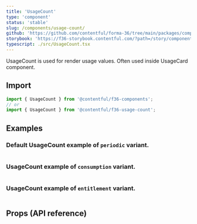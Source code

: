 ```yaml
---
title: 'UsageCount'
type: 'component'
status: 'stable'
slug: /components/usage-count/
github: 'https://github.com/contentful/forma-36/tree/main/packages/components/usage-count'
storybook: 'https://f36-storybook.contentful.com/?path=/story/components-usage-count--default'
typescript: ./src/UsageCount.tsx
---
```


UsageCount is used for render usage values. Often used inside UsageCard component.

## Import

```jsx static=true
import { UsageCount } from '@contentful/f36-components';
// or
import { UsageCount } from '@contentful/f36-usage-count';
```

## Examples

### Default UsageCount example of `periodic` variant.

```jsx file=./examples/UsageCountExample.tsx

```

### UsageCount example of `consumption` variant.

```jsx file=./examples/UsageCountConsumptionExample.tsx

```

### UsageCount example of `entitlement` variant.

```jsx file=./examples/UsageCountEntitlementsExample.tsx

```

## Props (API reference)

<PropsTable of="UsageCount" />
